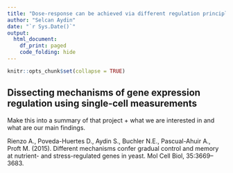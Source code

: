 ```yaml
---
title: "Dose-response can be achieved via different regulation principles in budding yeast"
author: "Selcan Aydin"
date: "`r Sys.Date()`"
output: 
  html_document:
    df_print: paged
    code_folding: hide
---
```



```r
knitr::opts_chunk$set(collapse = TRUE)
```

## Dissecting mechanisms of gene expression regulation using single-cell measurements

Make this into a summary of that project + what we are interested in and what are our main findings. 


Rienzo A., Poveda-Huertes D., Aydin S., Buchler N.E., Pascual-Ahuir A., Proft M. (2015). Different mechanisms confer gradual control and memory at nutrient- and stress-regulated genes in yeast. Mol Cell Biol, 35:3669–3683.
